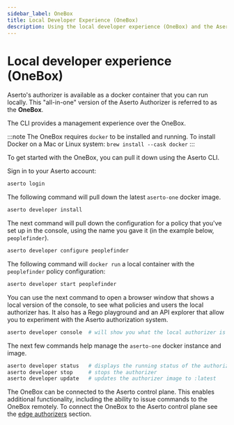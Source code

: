 ```yaml
---
sidebar_label: OneBox
title: Local Developer Experience (OneBox)
description: Using the local developer experience (OneBox) and the Aserto CLI
---
```


# Local developer experience (OneBox)

Aserto's authorizer is available as a docker container that you can run locally.
This "all-in-one" version of the Aserto Authorizer is referred to as the **OneBox**.

The CLI provides a management experience over the OneBox.

:::note
The OneBox requires `docker` to be installed and running.
To install Docker on a Mac or Linux system: `brew install --cask docker`
:::

To get started with the OneBox, you can pull it down using the Aserto CLI.

Sign in to your Aserto account:

```bash
aserto login
```

The following command will pull down the latest `aserto-one` docker image.

```bash
aserto developer install
```

The next command will pull down the configuration for a policy that you've set up in the console, using
the name you gave it (in the example below, `peoplefinder`).

```bash
aserto developer configure peoplefinder
```

The following command will `docker run` a local container with the `peoplefinder` policy configuration:

```bash
aserto developer start peoplefinder
```

You can use the next command to open a browser window that shows a local version of the console, to
see what policies and users the local authorizer has. It also has a Rego playground and an API explorer
that allow you to experiment with the Aserto authorization system.

```bash
aserto developer console  # will show you what the local authorizer is running
```

The next few commands help manage the `aserto-one` docker instance and image.

```bash
aserto developer status   # displays the running status of the authorizer
aserto developer stop     # stops the authorizer
aserto developer update   # updates the authorizer image to :latest
```

The OneBox can be connected to the Aserto control plane. This enables additional functionality, including the ability to
issue commands to the OneBox remotely. To connect the OneBox to the Aserto control plane see the [edge
authorizers](/docs/edge-authorizers/security-and-management) section.